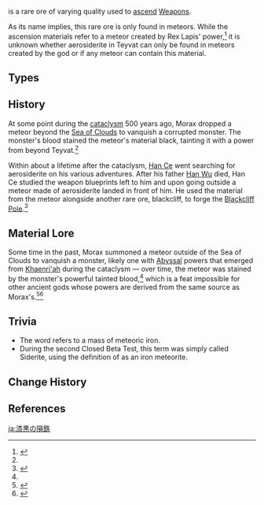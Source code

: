 {{Terminology Infobox
|image        = <gallery>
Item Grain of Aerosiderite.png|Grain
Item Piece of Aerosiderite.png|Piece
Item Bit of Aerosiderite.png|Bit
Item Chunk of Aerosiderite.png|Chunk
</gallery>
|type         = Item Groups
|type2        = Weapon Ascension Materials
|day1         = Wednesday
|day2         = Saturday
|day3         = Sunday
|source1      = Hidden Palace of Lianshan Formula
|source2      = Purchase from the [[Souvenir Shop]] in [[Liyue]]
}}
{{Lang|'''Aerosiderite'''|zh=陨铁|zh_rm=Yǔntiě|zh_tl=Meteoric Iron}} is a rare ore of varying quality used to [[Weapon Ascension Materials|ascend]] [[Weapons]].

As its name implies, this rare ore is only found in meteors. While the ascension materials refer to a meteor created by Rex Lapis' power,<ref name="Aero Grain">{{Ref/Item|Grain of Aerosiderite}}</ref> it is unknown whether aerosiderite in Teyvat can only be found in meteors created by the god or if any meteor can contain this material.

==Types==
{{Material Quality
|2=Grain of Aerosiderite
|3=Piece of Aerosiderite
|4=Bit of Aerosiderite
|5=Chunk of Aerosiderite
}}

==History==
At some point during the [[cataclysm]] 500 years ago, Morax dropped a meteor beyond the [[Sea of Clouds]] to vanquish a corrupted monster. The monster's blood stained the meteor's material black, tainting it with a power from beyond Teyvat.<ref name="Aero Grain" />

Within about a lifetime after the cataclysm, [[Han Ce]] went searching for aerosiderite on his various adventures. After his father [[Han Wu]] died, Han Ce studied the weapon blueprints left to him and upon going outside a meteor made of aerosiderite landed in front of him. He used the material from the meteor alongside another rare ore, blackcliff, to forge the [[Blackcliff Pole]].<ref>{{Ref/Weapon|Blackcliff Pole}}</ref>

==Material Lore==
Some time in the past, Morax summoned a meteor outside of the Sea of Clouds to vanquish a monster, likely one with [[Abyss]]al powers that emerged from [[Khaenri'ah]] during the cataclysm &mdash; over time, the meteor was stained by the monster's powerful tainted blood,<ref name="Aero Grain" /> which is a feat impossible for other ancient gods whose powers are derived from the same source as Morax's.<ref name="Aero Bit">{{Ref/Item|Bit of Aerosiderite}}</ref><ref>{{Ref/Item|Chunk of Aerosiderite}}</ref>

==Trivia==
*The word ''{{wt|aerosiderite}}'' refers to a mass of meteoric iron.
*During the second Closed Beta Test, this term was simply called Siderite, using the definition of ''{{wt|siderite||English}}'' as an iron meteorite.

==Change History==
{{Change History|1.0}}

==References==
{{Reflist|1}}
[[Category:Aerosiderite| ]]

[[ja:漆黒の隕鉄]]